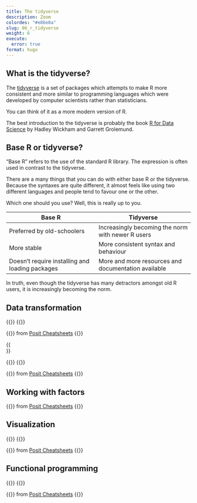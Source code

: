 ```yaml
---
title: The tidyverse
description: Zoom
colordes: "#e86e0a"
slug: 06_r_tidyverse
weight: 6
execute:
  error: true
format: hugo
---
```


## What is the tidyverse?

The [tidyverse](https://www.tidyverse.org/){target="_blank"} is a set of packages which attempts to make R more consistent and more similar to programming languages which were developed by computer scientists rather than statisticians.

You can think of it as a more modern version of R.

The best introduction to the tidyverse is probably the book [R for Data Science](https://r4ds.had.co.nz/index.html){target="_blank"} by Hadley Wickham and Garrett Grolemund.

## Base R or tidyverse?

"Base R" refers to the use of the standard R library. The expression is often used in contrast to the tidyverse.

There are a many things that you can do with either base R or the tidyverse. Because the syntaxes are quite different, it almost feels like using two different languages and people tend to favour one or the other.

Which one should you use? Well, this is really up to you.

| Base R   | Tidyverse  |
|---------------|----------------|
| Preferred by old-schoolers | Increasingly becoming the norm with newer R users           |
| More stable | More consistent syntax and behaviour |
| Doesn't require installing and loading packages | More and more resources and documentation available |

In truth, even though the tidyverse has many detractors amongst old R users, it is increasingly becoming the norm.

## Data transformation

{{<imgshadowsmall src="/img/r_intro/cheatsheet/data-transformation_1.jpg" margin="rem" title="" width="%" line-height="0rem">}}
{{</imgshadowsmall>}}

{{<imgshadowsmall src="/img/r_intro/cheatsheet/data-transformation_2.jpg" margin="rem" title="" width="%" line-height="1.5rem">}}
from [Posit Cheatsheets](https://posit.co/resources/cheatsheets/){target="_blank"}
{{</imgshadowsmall>}}

{{<br size="3">}}

{{<imgshadowsmall src="/img/r_intro/cheatsheet/tidyr_1.jpg" margin="rem" title="" width="%" line-height="0rem">}}
{{</imgshadowsmall>}}

{{<imgshadowsmall src="/img/r_intro/cheatsheet/tidyr_2.jpg" margin="rem" title="" width="%" line-height="1.5rem">}}
from [Posit Cheatsheets](https://posit.co/resources/cheatsheets/){target="_blank"}
{{</imgshadowsmall>}}

## Working with factors

{{<imgshadowsmall src="/img/r_intro/cheatsheet/factors.jpg" margin="rem" title="" width="%" line-height="1.5rem">}}
from [Posit Cheatsheets](https://posit.co/resources/cheatsheets/){target="_blank"}
{{</imgshadowsmall>}}

## Visualization

{{<imgshadowsmall src="/img/r_intro/cheatsheet/data-visualization_1.jpg" margin="rem" title="" width="%" line-height="0rem">}}
{{</imgshadowsmall>}}

{{<imgshadowsmall src="/img/r_intro/cheatsheet/data-visualization_2.jpg" margin="rem" title="" width="%" line-height="1.5rem">}}
from [Posit Cheatsheets](https://posit.co/resources/cheatsheets/){target="_blank"}
{{</imgshadowsmall>}}

## Functional programming

{{<imgshadowsmall src="/img/r_intro/cheatsheet/purrr_1.jpg" margin="rem" title="" width="%" line-height="0rem">}}
{{</imgshadowsmall>}}

{{<imgshadowsmall src="/img/r_intro/cheatsheet/purrr_2.jpg" margin="rem" title="" width="%" line-height="1.5rem">}}
from [Posit Cheatsheets](https://posit.co/resources/cheatsheets/){target="_blank"}
{{</imgshadowsmall>}}
